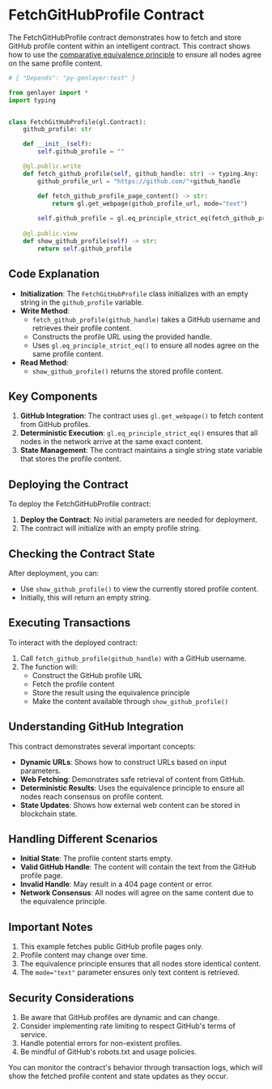 # FetchGitHubProfile Contract

The FetchGitHubProfile contract demonstrates how to fetch and store GitHub profile content within an intelligent contract. This contract shows how to use the [comparative equivalence principle](/developers/intelligent-contracts/equivalence-principle#comparative-equivalence-principle) to ensure all nodes agree on the same profile content.

```python
# { "Depends": "py-genlayer:test" }

from genlayer import *
import typing


class FetchGitHubProfile(gl.Contract):
    github_profile: str

    def __init__(self):
        self.github_profile = ""

    @gl.public.write
    def fetch_github_profile(self, github_handle: str) -> typing.Any:
        github_profile_url = "https://github.com/"+github_handle

        def fetch_github_profile_page_content() -> str:
            return gl.get_webpage(github_profile_url, mode="text")
    
        self.github_profile = gl.eq_principle_strict_eq(fetch_github_profile_page_content)
        
    @gl.public.view
    def show_github_profile(self) -> str:       
        return self.github_profile
```

## Code Explanation

- **Initialization**: The `FetchGitHubProfile` class initializes with an empty string in the `github_profile` variable.
- **Write Method**: 
  - `fetch_github_profile(github_handle)` takes a GitHub username and retrieves their profile content.
  - Constructs the profile URL using the provided handle.
  - Uses `gl.eq_principle_strict_eq()` to ensure all nodes agree on the same profile content.
- **Read Method**: 
  - `show_github_profile()` returns the stored profile content.

## Key Components

1. **GitHub Integration**: The contract uses `gl.get_webpage()` to fetch content from GitHub profiles.
2. **Deterministic Execution**: `gl.eq_principle_strict_eq()` ensures that all nodes in the network arrive at the same exact content.
3. **State Management**: The contract maintains a single string state variable that stores the profile content.

## Deploying the Contract

To deploy the FetchGitHubProfile contract:

1. **Deploy the Contract**: No initial parameters are needed for deployment.
2. The contract will initialize with an empty profile string.

## Checking the Contract State

After deployment, you can:

- Use `show_github_profile()` to view the currently stored profile content.
- Initially, this will return an empty string.

## Executing Transactions

To interact with the deployed contract:

1. Call `fetch_github_profile(github_handle)` with a GitHub username.
2. The function will:
   - Construct the GitHub profile URL
   - Fetch the profile content
   - Store the result using the equivalence principle
   - Make the content available through `show_github_profile()`

## Understanding GitHub Integration

This contract demonstrates several important concepts:

- **Dynamic URLs**: Shows how to construct URLs based on input parameters.
- **Web Fetching**: Demonstrates safe retrieval of content from GitHub.
- **Deterministic Results**: Uses the equivalence principle to ensure all nodes reach consensus on profile content.
- **State Updates**: Shows how external web content can be stored in blockchain state.

## Handling Different Scenarios

- **Initial State**: The profile content starts empty.
- **Valid GitHub Handle**: The content will contain the text from the GitHub profile page.
- **Invalid Handle**: May result in a 404 page content or error.
- **Network Consensus**: All nodes will agree on the same content due to the equivalence principle.

## Important Notes

1. This example fetches public GitHub profile pages only.
2. Profile content may change over time.
3. The equivalence principle ensures that all nodes store identical content.
4. The `mode="text"` parameter ensures only text content is retrieved.

## Security Considerations

1. Be aware that GitHub profiles are dynamic and can change.
2. Consider implementing rate limiting to respect GitHub's terms of service.
3. Handle potential errors for non-existent profiles.
4. Be mindful of GitHub's robots.txt and usage policies.

You can monitor the contract's behavior through transaction logs, which will show the fetched profile content and state updates as they occur.
